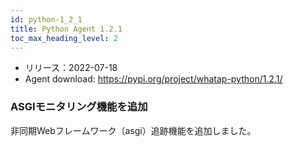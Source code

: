```yaml
---
id: python-1_2_1
title: Python Agent 1.2.1
toc_max_heading_level: 2
---
```



-   リリース：2022-07-18
-   Agent download: https://pypi.org/project/whatap-python/1.2.1/

### ASGIモニタリング機能を追加

非同期Webフレームワーク（asgi）追跡機能を追加しました。
